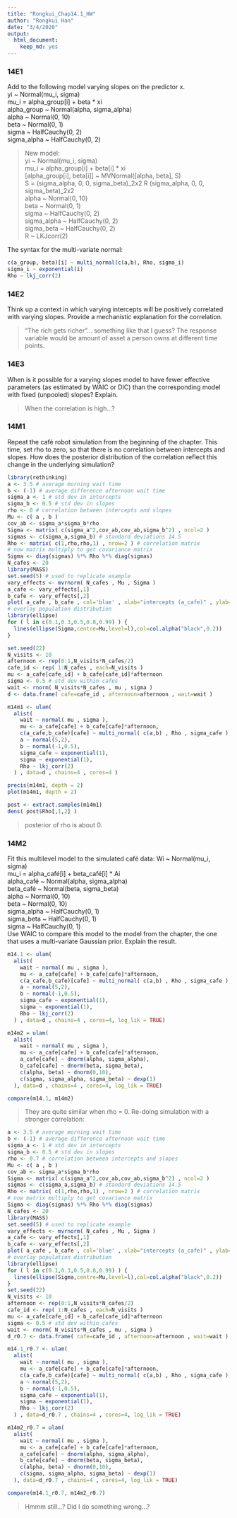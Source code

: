 ```yaml
---
title: "Rongkui_Chap14.1_HW"
author: "Rongkui Han"
date: "3/4/2020"
output: 
  html_document: 
    keep_md: yes
---
```


### 14E1
Add to the following model varying slopes on the predictor x.    
yi ~ Normal(mu_i, sigma)   
mu_i = alpha_group[i] + beta * xi   
alpha_group ~ Normal(alpha, sigma_alpha)    
alpha ~ Normal(0, 10)    
beta ~ Normal(0, 1)    
sigma ~ HalfCauchy(0, 2)     
sigma_alpha ~ HalfCauchy(0, 2)    

> New model:    
> yi ~ Normal(mu_i, sigma)   
> mu_i = alpha_group[i] + beta[i] * xi    
> [alpha_group[i], beta[i]] ~ MVNormal([alpha, beta], S)   
> S = (sigma_alpha, 0, 0, sigma_beta)_2x2 R (sigma_alpha, 0, 0, sigma_beta)_2x2    
> alpha ~ Normal(0, 10)    
> beta ~ Normal(0, 1)    
> sigma ~ HalfCauchy(0, 2)    
> sigma_alpha ~ HalfCauchy(0, 2)    
> sigma_beta ~ HalfCauchy(0, 2)    
> R ~ LKJcorr(2)    

The syntax for the multi-variate normal:     
```r
c(a_group, beta)[i] ~ multi_normal(c(a,b), Rho, sigma_i)
sigma_i ~ exponential(i)
Rho ~ lkj_corr(2)
```

### 14E2
Think up a context in which varying intercepts will be positively correlated with varying
slopes. Provide a mechanistic explanation for the correlation.    

> "The rich gets richer"... something like that I guess? The response variable would be amount of asset a person owns at different time points. 

### 14E3
When is it possible for a varying slopes model to have fewer effective parameters (as estimated
by WAIC or DIC) than the corresponding model with fixed (unpooled) slopes? Explain.    

> When the correlation is high...?    

### 14M1
Repeat the café robot simulation from the beginning of the chapter. This time, set rho to zero,
so that there is no correlation between intercepts and slopes. How does the posterior distribution of
the correlation reflect this change in the underlying simulation?     

```r
library(rethinking)
a <- 3.5 # average morning wait time 
b <- (-1) # average difference afternoon wait time
sigma_a <- 1 # std dev in intercepts
sigma_b <- 0.5 # std dev in slopes
rho <- 0 # correlation between intercepts and slopes
Mu <- c( a , b )
cov_ab <- sigma_a*sigma_b*rho
Sigma <- matrix( c(sigma_a^2,cov_ab,cov_ab,sigma_b^2) , ncol=2 )
sigmas <- c(sigma_a,sigma_b) # standard deviations 14.5
Rho <- matrix( c(1,rho,rho,1) , nrow=2 ) # correlation matrix
# now matrix multiply to get covariance matrix
Sigma <- diag(sigmas) %*% Rho %*% diag(sigmas)
N_cafes <- 20
library(MASS) 
set.seed(5) # used to replicate example
vary_effects <- mvrnorm( N_cafes , Mu , Sigma )
a_cafe <- vary_effects[,1] 
b_cafe <- vary_effects[,2]
plot( a_cafe , b_cafe , col='blue' , xlab="intercepts (a_cafe)" , ylab="slopes (b_cafe)" )
# overlay population distribution
library(ellipse)
for ( l in c(0.1,0.3,0.5,0.8,0.99) ) {
  lines(ellipse(Sigma,centre=Mu,level=l),col=col.alpha("black",0.2))
}
```

```r
set.seed(22) 
N_visits <- 10
afternoon <- rep(0:1,N_visits*N_cafes/2)
cafe_id <- rep( 1:N_cafes , each=N_visits )
mu <- a_cafe[cafe_id] + b_cafe[cafe_id]*afternoon
sigma <- 0.5 # std dev within cafes
wait <- rnorm( N_visits*N_cafes , mu , sigma )
d <- data.frame( cafe=cafe_id , afternoon=afternoon , wait=wait )
```

```r
m14m1 <- ulam( 
  alist(
    wait ~ normal( mu , sigma ),
    mu <- a_cafe[cafe] + b_cafe[cafe]*afternoon,
    c(a_cafe,b_cafe)[cafe] ~ multi_normal( c(a,b) , Rho , sigma_cafe ),
    a ~ normal(5,2),
    b ~ normal(-1,0.5),
    sigma_cafe ~ exponential(1),
    sigma ~ exponential(1),
    Rho ~ lkj_corr(2)
  ) , data=d , chains=4 , cores=4 )
```

```r
precis(m14m1, depth = 2)
plot(m14m1, depth = 2)
```


```r
post <- extract.samples(m14m1)
dens( post$Rho[,1,2] )
```

> posterior of rho is about 0. 

### 14M2
Fit this multilevel model to the simulated café data:
Wi ~ Normal(mu_i, sigma)   
mu_i = alpha_café[i] + beta_café[i] * Ai    
alpha_café ~ Normal(alpha, sigma_alpha)     
beta_café ~ Normal(beta, sigma_beta)    
alpha ~ Normal(0, 10)     
beta ~ Normal(0, 10)     
sigma_alpha ~ HalfCauchy(0, 1)    
sigma_beta ~ HalfCauchy(0, 1)    
sigma ~ HalfCauchy(0, 1)    
Use WAIC to compare this model to the model from the chapter, the one that uses a multi-variate
Gaussian prior. Explain the result.      
```r
m14.1 <- ulam( 
  alist(
    wait ~ normal( mu , sigma ),
    mu <- a_cafe[cafe] + b_cafe[cafe]*afternoon,
    c(a_cafe,b_cafe)[cafe] ~ multi_normal( c(a,b) , Rho , sigma_cafe ),
    a ~ normal(5,2),
    b ~ normal(-1,0.5),
    sigma_cafe ~ exponential(1),
    sigma ~ exponential(1),
    Rho ~ lkj_corr(2)
  ) , data=d , chains=4 , cores=4, log_lik = TRUE)

m14m2 = ulam(
  alist(
    wait ~ normal( mu , sigma ),
    mu <- a_cafe[cafe] + b_cafe[cafe]*afternoon,
    a_cafe[cafe] ~ dnorm(alpha, sigma_alpha),
    b_cafe[cafe] ~ dnorm(beta, sigma_beta),
    c(alpha, beta) ~ dnorm(0,10),
    c(sigma, sigma_alpha, sigma_beta) ~ dexp(1)
  ), data=d , chains=4 , cores=4, log_lik = TRUE)
```

```r
compare(m14.1, m14m2)
```

> They are quite similar when rho = 0. Re-doing simulation with a stronger correlation:   

```r
a <- 3.5 # average morning wait time 
b <- (-1) # average difference afternoon wait time
sigma_a <- 1 # std dev in intercepts
sigma_b <- 0.5 # std dev in slopes
rho <- 0.7 # correlation between intercepts and slopes
Mu <- c( a , b )
cov_ab <- sigma_a*sigma_b*rho
Sigma <- matrix( c(sigma_a^2,cov_ab,cov_ab,sigma_b^2) , ncol=2 )
sigmas <- c(sigma_a,sigma_b) # standard deviations 14.5
Rho <- matrix( c(1,rho,rho,1) , nrow=2 ) # correlation matrix
# now matrix multiply to get covariance matrix
Sigma <- diag(sigmas) %*% Rho %*% diag(sigmas)
N_cafes <- 20
library(MASS) 
set.seed(5) # used to replicate example
vary_effects <- mvrnorm( N_cafes , Mu , Sigma )
a_cafe <- vary_effects[,1] 
b_cafe <- vary_effects[,2]
plot( a_cafe , b_cafe , col='blue' , xlab="intercepts (a_cafe)" , ylab="slopes (b_cafe)" )
# overlay population distribution
library(ellipse)
for ( l in c(0.1,0.3,0.5,0.8,0.99) ) {
  lines(ellipse(Sigma,centre=Mu,level=l),col=col.alpha("black",0.2))
}
set.seed(22) 
N_visits <- 10
afternoon <- rep(0:1,N_visits*N_cafes/2)
cafe_id <- rep( 1:N_cafes , each=N_visits )
mu <- a_cafe[cafe_id] + b_cafe[cafe_id]*afternoon
sigma <- 0.5 # std dev within cafes
wait <- rnorm( N_visits*N_cafes , mu , sigma )
d_r0.7 <- data.frame( cafe=cafe_id , afternoon=afternoon , wait=wait )
```

```r
m14.1_r0.7 <- ulam( 
  alist(
    wait ~ normal( mu , sigma ),
    mu <- a_cafe[cafe] + b_cafe[cafe]*afternoon,
    c(a_cafe,b_cafe)[cafe] ~ multi_normal( c(a,b) , Rho , sigma_cafe ),
    a ~ normal(5,2),
    b ~ normal(-1,0.5),
    sigma_cafe ~ exponential(1),
    sigma ~ exponential(1),
    Rho ~ lkj_corr(2)
  ) , data=d_r0.7 , chains=4 , cores=4, log_lik = TRUE)

m14m2_r0.7 = ulam(
  alist(
    wait ~ normal( mu , sigma ),
    mu <- a_cafe[cafe] + b_cafe[cafe]*afternoon,
    a_cafe[cafe] ~ dnorm(alpha, sigma_alpha),
    b_cafe[cafe] ~ dnorm(beta, sigma_beta),
    c(alpha, beta) ~ dnorm(0,10),
    c(sigma, sigma_alpha, sigma_beta) ~ dexp(1)
  ), data=d_r0.7 , chains=4 , cores=4, log_lik = TRUE)
```

```r
compare(m14.1_r0.7, m14m2_r0.7)
```

> Hmmm still...? Did I do something wrong...?